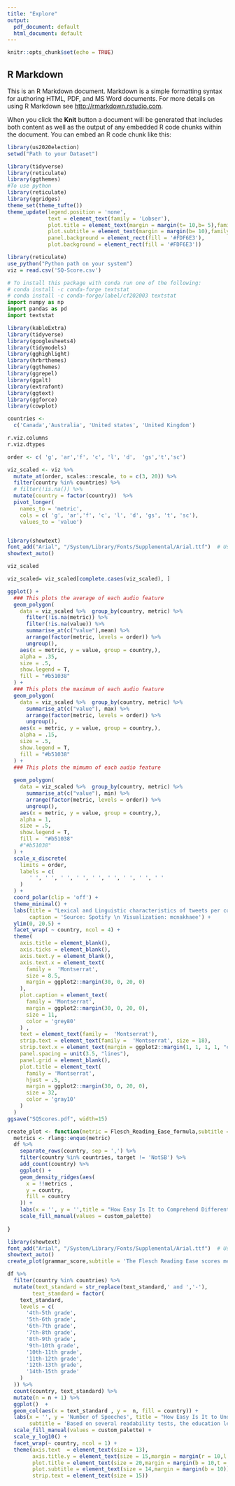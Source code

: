 ```yaml
---
title: "Explore"
output:
  pdf_document: default
  html_document: default
---
```


```r
knitr::opts_chunk$set(echo = TRUE)
```

## R Markdown

This is an R Markdown document. Markdown is a simple formatting syntax for authoring HTML, PDF, and MS Word documents. For more details on using R Markdown see <http://rmarkdown.rstudio.com>.

When you click the **Knit** button a document will be generated that includes both content as well as the output of any embedded R code chunks within the document. You can embed an R code chunk like this:

```r
library(us2020election)
setwd("Path to your Dataset")

library(tidyverse)
library(reticulate)
library(ggthemes)
#To use python
library(reticulate)
library(ggridges)
theme_set(theme_tufte())
theme_update(legend.position = 'none',
             text = element_text(family = 'Lobser'),
             plot.title = element_text(margin = margin(t= 10,b= 5),family = 'Lobser'),
             plot.subtitle = element_text(margin = margin(b= 10),family = 'Lobser'),
             panel.background = element_rect(fill = '#FDF6E3'),
             plot.background = element_rect(fill = '#FDF6E3'))
```


```r
library(reticulate)
use_python("Python path on your system")
viz = read.csv('SQ-Score.csv')
```



```python
# To install this package with conda run one of the following:
# conda install -c conda-forge textstat
# conda install -c conda-forge/label/cf202003 textstat
import numpy as np
import pandas as pd 
import textstat
```


```r
library(kableExtra)
library(tidyverse)
library(googlesheets4)
library(tidymodels)
library(gghighlight)
library(hrbrthemes)
library(ggthemes)
library(ggrepel)
library(ggalt)
library(extrafont)
library(ggtext)
library(ggforce)
library(cowplot)
```

```r
countries <-
  c('Canada','Australia', 'United states', 'United Kingdom')
```

```python
r.viz.columns
r.viz.dtypes

```

```r
order <- c( 'g', 'ar','f', 'c', 'l', 'd',  'gs','t','sc')

viz_scaled <- viz %>%
  mutate_at(order, scales::rescale, to = c(3, 20)) %>%
  filter(country %in% countries) %>%
  # filter(!is.na()) %>%
  mutate(country = factor(country))  %>%
  pivot_longer(
    names_to = 'metric',
    cols = c( 'g', 'ar','f', 'c', 'l', 'd', 'gs', 't', 'sc'),
    values_to = 'value') 


library(showtext)
font_add("Arial", "/System/Library/Fonts/Supplemental/Arial.ttf")  # Use the actual file path
showtext_auto()
```


```r
viz_scaled
```




```r
viz_scaled= viz_scaled[complete.cases(viz_scaled), ]
```


```r
ggplot() +
  ### This plots the average of each audio feature
  geom_polygon(
    data = viz_scaled %>%  group_by(country, metric) %>%
      filter(!is.na(metric)) %>%
      filter(!is.na(value)) %>%
      summarise_at(c("value"),mean) %>%
      arrange(factor(metric, levels = order)) %>%
      ungroup(),
    aes(x = metric, y = value, group = country,),
    alpha = .35,
    size = .5,
    show.legend = T,
    fill = "#b51038"
  ) +
  ### This plots the maximum of each audio feature
  geom_polygon(
    data = viz_scaled %>%  group_by(country, metric) %>%
      summarise_at(c("value"), max) %>%
      arrange(factor(metric, levels = order)) %>%
      ungroup(),
    aes(x = metric, y = value, group = country,),
    alpha = .15,
    size = .5,
    show.legend = T,
    fill = "#b51038"
  ) +
  ### This plots the mimumn of each audio feature
  
  geom_polygon(
    data = viz_scaled %>%  group_by(country, metric) %>%
      summarise_at(c("value"), min) %>%
      arrange(factor(metric, levels = order)) %>%
      ungroup(),
    aes(x = metric, y = value, group = country,),
    alpha = 1,
    size = .5,
    show.legend = T,
    fill =  "#b51038"
    #"#b51038"
  ) +
  scale_x_discrete(
    limits = order,
    labels = c(
       ' ', ' ', ' ', ' ', ' ', ' ', ' ', ' ', ' '
    )
  ) +
  coord_polar(clip = 'off') +
  theme_minimal() +
  labs(title = "Lexical and Linguistic characteristics of tweets per country",
       caption = 'Source: Spotify \n Visualization: mcnakhaee') +
  ylim(0, 20.5) +
  facet_wrap( ~ country, ncol = 4) +
  theme(
    axis.title = element_blank(),
    axis.ticks = element_blank(),
    axis.text.y = element_blank(),
    axis.text.x = element_text(
      family =  'Montserrat',
      size = 8.5,
      margin = ggplot2::margin(30, 0, 20, 0)
    ),
    plot.caption = element_text(
      family = 'Montserrat',
      margin = ggplot2::margin(30, 0, 20, 0),
      size = 11,
      color = 'grey80'
    ) ,
    text = element_text(family =  'Montserrat'),
    strip.text = element_text(family =  'Montserrat', size = 18),
    strip.text.x = element_text(margin = ggplot2::margin(1, 1, 1, 1, "cm")),
    panel.spacing = unit(3.5, "lines"),
    panel.grid = element_blank(),
    plot.title = element_text(
      family = 'Montserrat',
      hjust = .5,
      margin = ggplot2::margin(30, 0, 20, 0),
      size = 32,
      color = 'gray10'
    )
  )
ggsave("SQScores.pdf", width=15)
```



```r
create_plot <- function(metric = Flesch_Reading_Ease_formula,subtitle = subtitle) {
  metrics <- rlang::enquo(metric)
  df %>%
    separate_rows(country, sep = ',') %>%
    filter(country %in% countries, target != 'NotSB') %>%
    add_count(country) %>%
    ggplot() +
    geom_density_ridges(aes(
      x = !!metrics ,
      y = country,
      fill = country
    )) +
    labs(x = '', y = '',title = "How Easy Is It to Comprehend Different US Politicians?",subtitle = str_wrap(subtitle,width = 100)) +
    scale_fill_manual(values = custom_palette) 
  
}
```

```r
library(showtext)
font_add("Arial", "/System/Library/Fonts/Supplemental/Arial.ttf")  # Use the actual file path
showtext_auto()
create_plot(grammar_score,subtitle = 'The Flesch Reading Ease scores measure')

```



```r
df %>%
  filter(country %in% countries) %>%
  mutate(text_standard = str_replace(text_standard,' and ','-'),
        text_standard = factor(
    text_standard,
    levels = c(
      '4th-5th grade',
      '5th-6th grade',
      '6th-7th grade',
      '7th-8th grade',
      '8th-9th grade',
      '9th-10th grade',
      '10th-11th grade',
      '11th-12th grade',
      '12th-13th grade',
      '14th-15th grade'
    )
  )) %>%
  count(country, text_standard) %>%
  mutate(n = n + 1) %>%
  ggplot()  +
  geom_col(aes(x = text_standard , y =  n, fill = country)) +
  labs(x = '', y = 'Number of Speeches', title = "How Easy Is It to Understand 'Trump's Speeches?",
       subtitle = 'Based on several readability tests, the education level that one needs to comprehend the 2020 Election speeches by different US politicians is illustrated in this plot.' ) +
  scale_fill_manual(values = custom_palette) +
  scale_y_log10() +
  facet_wrap(~ country, ncol = 1) +
  theme(axis.text  = element_text(size = 13),
        axis.title.y = element_text(size = 15,margin = margin(r = 10,l = 10)),
        plot.title = element_text(size = 20,margin = margin(b = 10,t = 10)),
        plot.subtitle = element_text(size = 14,margin = margin(b = 10)),
        strip.text = element_text(size = 15))
```
